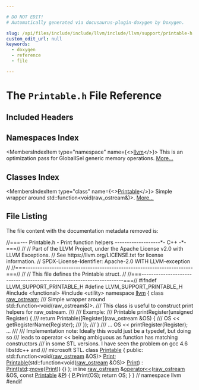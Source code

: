 ```yaml
---

# DO NOT EDIT!
# Automatically generated via docusaurus-plugin-doxygen by Doxygen.

slug: /api/files/include/include/llvm/include/llvm/support/printable-h
custom_edit_url: null
keywords:
  - doxygen
  - reference
  - file

---
```





# The `Printable.h` File Reference

<DoxygenPage pluginConfig={pluginConfig}>



## Included Headers

<IncludesList>
<IncludesListItem
  filePath="functional"
  permalink=""
  isLocal="false" />
<IncludesListItem
  filePath="utility"
  permalink=""
  isLocal="false" />
</IncludesList>

## Namespaces Index

<MembersIndex>

<MembersIndexItem
  type="namespace"
  name={<><a href="/docs/api/namespaces/llvm">llvm</a></>}>
This is an optimization pass for GlobalISel generic memory operations. <a href="/docs/api/namespaces/llvm/#details">More...</a>
</MembersIndexItem>

</MembersIndex>

## Classes Index

<MembersIndex>

<MembersIndexItem
  type="class"
  name={<><a href="/docs/api/classes/llvm/printable">Printable</a></>}>
Simple wrapper around std::function&lt;void(raw&#95;ostream&amp;)&gt;. <a href="/docs/api/classes/llvm/printable/#details">More...</a>
</MembersIndexItem>

</MembersIndex>


## File Listing

The file content with the documentation metadata removed is:

<ProgramListing>

<Link id="l00001" /><CodeLine lineNumber="1"><Highlight kind="comment">//===--- Printable.h - Print function helpers -------------------&#42;- C++ -&#42;-===//</Highlight><Highlight kind="normal"></Highlight></CodeLine>
<Link id="l00002" /><CodeLine lineNumber="2"><Highlight kind="normal"></Highlight><Highlight kind="comment">//</Highlight><Highlight kind="normal"></Highlight></CodeLine>
<Link id="l00003" /><CodeLine lineNumber="3"><Highlight kind="normal"></Highlight><Highlight kind="comment">// Part of the LLVM Project, under the Apache License v2.0 with LLVM Exceptions.</Highlight><Highlight kind="normal"></Highlight></CodeLine>
<Link id="l00004" /><CodeLine lineNumber="4"><Highlight kind="normal"></Highlight><Highlight kind="comment">// See https://llvm.org/LICENSE.txt for license information.</Highlight><Highlight kind="normal"></Highlight></CodeLine>
<Link id="l00005" /><CodeLine lineNumber="5"><Highlight kind="normal"></Highlight><Highlight kind="comment">// SPDX-License-Identifier: Apache-2.0 WITH LLVM-exception</Highlight><Highlight kind="normal"></Highlight></CodeLine>
<Link id="l00006" /><CodeLine lineNumber="6"><Highlight kind="normal"></Highlight><Highlight kind="comment">//</Highlight><Highlight kind="normal"></Highlight></CodeLine>
<Link id="l00007" /><CodeLine lineNumber="7"><Highlight kind="normal"></Highlight><Highlight kind="comment">//===----------------------------------------------------------------------===//</Highlight><Highlight kind="normal"></Highlight></CodeLine>
<Link id="l00008" /><CodeLine lineNumber="8"><Highlight kind="normal"></Highlight><Highlight kind="comment">//</Highlight><Highlight kind="normal"></Highlight></CodeLine>
<Link id="l00009" /><CodeLine lineNumber="9"><Highlight kind="normal"></Highlight><Highlight kind="comment">//  This file defines the Printable struct.</Highlight><Highlight kind="normal"></Highlight></CodeLine>
<Link id="l00010" /><CodeLine lineNumber="10"><Highlight kind="normal"></Highlight><Highlight kind="comment">//</Highlight><Highlight kind="normal"></Highlight></CodeLine>
<Link id="l00011" /><CodeLine lineNumber="11"><Highlight kind="normal"></Highlight><Highlight kind="comment">//===----------------------------------------------------------------------===//</Highlight><Highlight kind="normal"></Highlight></CodeLine>
<Link id="l00012" /><CodeLine lineNumber="12"><Highlight kind="normal"></Highlight></CodeLine>
<Link id="l00013" /><CodeLine lineNumber="13"><Highlight kind="normal"></Highlight><Highlight kind="preprocessor">#ifndef LLVM&#95;SUPPORT&#95;PRINTABLE&#95;H</Highlight><Highlight kind="normal"></Highlight></CodeLine>
<Link id="l00014" /><CodeLine lineNumber="14"><Highlight kind="normal"></Highlight><Highlight kind="preprocessor">#define LLVM&#95;SUPPORT&#95;PRINTABLE&#95;H</Highlight><Highlight kind="normal"></Highlight></CodeLine>
<Link id="l00015" /><CodeLine lineNumber="15"><Highlight kind="normal"></Highlight></CodeLine>
<Link id="l00016" /><CodeLine lineNumber="16"><Highlight kind="normal"></Highlight><Highlight kind="preprocessor">#include &lt;functional&gt;</Highlight><Highlight kind="normal"></Highlight></CodeLine>
<Link id="l00017" /><CodeLine lineNumber="17"><Highlight kind="normal"></Highlight><Highlight kind="preprocessor">#include &lt;utility&gt;</Highlight><Highlight kind="normal"></Highlight></CodeLine>
<Link id="l00018" /><CodeLine lineNumber="18"><Highlight kind="normal"></Highlight></CodeLine>
<Link id="l00019" /><CodeLine lineNumber="19"><Highlight kind="normal"></Highlight><Highlight kind="keyword">namespace </Highlight><Highlight kind="normal"><a href="/docs/api/namespaces/llvm">llvm</a> &#123;</Highlight></CodeLine>
<Link id="l00020" /><CodeLine lineNumber="20"><Highlight kind="normal"></Highlight></CodeLine>
<Link id="l00021" /><CodeLine lineNumber="21"><Highlight kind="normal"></Highlight><Highlight kind="keyword">class </Highlight><Highlight kind="normal"><a href="/docs/api/classes/llvm/raw-ostream">raw&#95;ostream</a>;</Highlight></CodeLine>
<Link id="l00022" /><CodeLine lineNumber="22"><Highlight kind="normal"></Highlight><Highlight kind="comment"></Highlight></CodeLine>
<Link id="l00023" /><CodeLine lineNumber="23"><Highlight kind="comment">/// Simple wrapper around std::function&lt;void(raw&#95;ostream&amp;)&gt;.</Highlight></CodeLine>
<Link id="l00024" /><CodeLine lineNumber="24"><Highlight kind="comment">/// This class is useful to construct print helpers for raw&#95;ostream.</Highlight></CodeLine>
<Link id="l00025" /><CodeLine lineNumber="25"><Highlight kind="comment">///</Highlight></CodeLine>
<Link id="l00026" /><CodeLine lineNumber="26"><Highlight kind="comment">/// Example:</Highlight></CodeLine>
<Link id="l00027" /><CodeLine lineNumber="27"><Highlight kind="comment">///     Printable printRegister(unsigned Register) &#123;</Highlight></CodeLine>
<Link id="l00028" /><CodeLine lineNumber="28"><Highlight kind="comment">///       return Printable(&#91;Register&#93;(raw&#95;ostream &amp;OS) &#123;</Highlight></CodeLine>
<Link id="l00029" /><CodeLine lineNumber="29"><Highlight kind="comment">///         OS &lt;&lt; getRegisterName(Register);</Highlight></CodeLine>
<Link id="l00030" /><CodeLine lineNumber="30"><Highlight kind="comment">///       &#125;);</Highlight></CodeLine>
<Link id="l00031" /><CodeLine lineNumber="31"><Highlight kind="comment">///     &#125;</Highlight></CodeLine>
<Link id="l00032" /><CodeLine lineNumber="32"><Highlight kind="comment">///     ... OS &lt;&lt; printRegister(Register); ...</Highlight></CodeLine>
<Link id="l00033" /><CodeLine lineNumber="33"><Highlight kind="comment">///</Highlight></CodeLine>
<Link id="l00034" /><CodeLine lineNumber="34"><Highlight kind="comment">/// Implementation note: Ideally this would just be a typedef, but doing so</Highlight></CodeLine>
<Link id="l00035" /><CodeLine lineNumber="35"><Highlight kind="comment">/// leads to operator &lt;&lt; being ambiguous as function has matching constructors</Highlight></CodeLine>
<Link id="l00036" /><CodeLine lineNumber="36"><Highlight kind="comment">/// in some STL versions. I have seen the problem on gcc 4.6 libstdc++ and</Highlight></CodeLine>
<Link id="l00037" /><CodeLine lineNumber="37"><Highlight kind="comment">/// microsoft STL.</Highlight><Highlight kind="normal"></Highlight></CodeLine>
<Link id="l00038" /><CodeLine lineNumber="38" lineLink="/docs/api/classes/llvm/printable"><Highlight kind="normal"></Highlight><Highlight kind="keyword">class </Highlight><Highlight kind="normal"><a href="/docs/api/classes/llvm/printable/#a249eb6b998536519ef6f7e363931e4d0">Printable</a> &#123;</Highlight></CodeLine>
<Link id="l00039" /><CodeLine lineNumber="39"><Highlight kind="normal"></Highlight><Highlight kind="keyword">public</Highlight><Highlight kind="normal">:</Highlight></CodeLine>
<Link id="l00040" /><CodeLine lineNumber="40" lineLink="/docs/api/classes/llvm/printable/#a2c71fd195a3144750d9faab2736a48fa"><Highlight kind="normal">  std::function&lt;void(<a href="/docs/api/classes/llvm/raw-ostream">raw&#95;ostream</a> &amp;OS)&gt; <a href="/docs/api/classes/llvm/printable/#a2c71fd195a3144750d9faab2736a48fa">Print</a>;</Highlight></CodeLine>
<Link id="l00041" /><CodeLine lineNumber="41" lineLink="/docs/api/classes/llvm/printable/#a249eb6b998536519ef6f7e363931e4d0"><Highlight kind="normal">  <a href="/docs/api/classes/llvm/printable/#a249eb6b998536519ef6f7e363931e4d0">Printable</a>(std::function&lt;</Highlight><Highlight kind="keywordtype">void</Highlight><Highlight kind="normal">(<a href="/docs/api/classes/llvm/raw-ostream">raw&#95;ostream</a> &amp;OS)&gt; <a href="/docs/api/classes/llvm/printable/#a2c71fd195a3144750d9faab2736a48fa">Print</a>)</Highlight></CodeLine>
<Link id="l00042" /><CodeLine lineNumber="42"><Highlight kind="normal">      : <a href="/docs/api/classes/llvm/printable/#a2c71fd195a3144750d9faab2736a48fa">Print</a>(<a href="/docs/api/namespaces/std">std</a>::<a href="/docs/api/namespaces/llvm/#abfc9c7ecf70f66901e439f7c04ef3dbb">move</a>(<a href="/docs/api/classes/llvm/printable/#a2c71fd195a3144750d9faab2736a48fa">Print</a>)) &#123;&#125;</Highlight></CodeLine>
<Link id="l00043" /><CodeLine lineNumber="43"><Highlight kind="normal">&#125;;</Highlight></CodeLine>
<Link id="l00044" /><CodeLine lineNumber="44"><Highlight kind="normal"></Highlight></CodeLine>
<Link id="l00045" /><CodeLine lineNumber="45" lineLink="/docs/api/namespaces/llvm/#ae7f830ea7eee5c94e70a38d4ac3f74e7"><Highlight kind="normal"></Highlight><Highlight kind="keyword">inline</Highlight><Highlight kind="normal"> <a href="/docs/api/classes/llvm/raw-ostream">raw&#95;ostream</a> &amp;<a href="/docs/api/namespaces/llvm/#ab89f1db02887aa569176f0e29622eb47">operator&lt;&lt;</a>(<a href="/docs/api/classes/llvm/raw-ostream">raw&#95;ostream</a> &amp;OS, </Highlight><Highlight kind="keyword">const</Highlight><Highlight kind="normal"> <a href="/docs/api/classes/llvm/printable">Printable</a> &amp;<a href="/docs/api/files/lib/lib/option/option-cpp/#a04665169063c8ca1f2ea96c27fc7c2b2">P</a>) &#123;</Highlight></CodeLine>
<Link id="l00046" /><CodeLine lineNumber="46"><Highlight kind="normal">  <a href="/docs/api/files/lib/lib/option/option-cpp/#a04665169063c8ca1f2ea96c27fc7c2b2">P</a>.Print(OS);</Highlight></CodeLine>
<Link id="l00047" /><CodeLine lineNumber="47"><Highlight kind="normal">  </Highlight><Highlight kind="keywordflow">return</Highlight><Highlight kind="normal"> OS;</Highlight></CodeLine>
<Link id="l00048" /><CodeLine lineNumber="48"><Highlight kind="normal">&#125;</Highlight></CodeLine>
<Link id="l00049" /><CodeLine lineNumber="49"><Highlight kind="normal"></Highlight></CodeLine>
<Link id="l00050" /><CodeLine lineNumber="50"><Highlight kind="normal">&#125; </Highlight><Highlight kind="comment">// namespace llvm</Highlight><Highlight kind="normal"></Highlight></CodeLine>
<Link id="l00051" /><CodeLine lineNumber="51"><Highlight kind="normal"></Highlight></CodeLine>
<Link id="l00052" /><CodeLine lineNumber="52"><Highlight kind="normal"></Highlight><Highlight kind="preprocessor">#endif</Highlight></CodeLine>

</ProgramListing>


</DoxygenPage>
